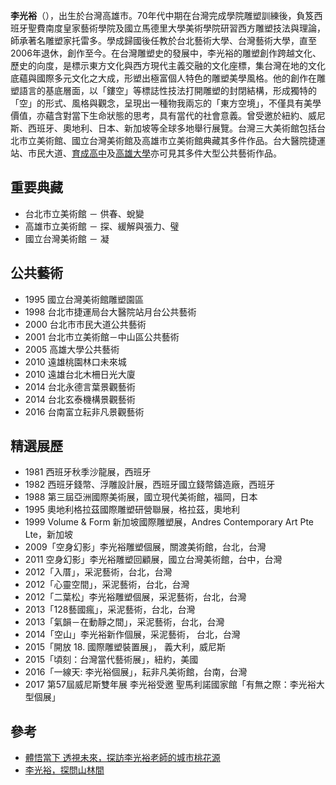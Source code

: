 '''李光裕'''（{{bd|1954年|catIdx=Z朱}}），出生於台灣高雄市。70年代中期在台灣完成學院雕塑訓練後，負笈西班牙聖費南度皇家藝術學院及國立馬德里大學美術學院研習西方雕塑技法與理論，師承著名雕塑家托雷多。學成歸國後任教於台北藝術大學、台灣藝術大學，直至2006年退休，創作至今。在台灣雕塑史的發展中，李光裕的雕塑創作跨越文化、歷史的向度，是標示東方文化與西方現代主義交融的文化座標，集台灣在地的文化底蘊與國際多元文化之大成，形塑出極富個人特色的雕塑美學風格。他的創作在雕塑語言的基底層面，以「鏤空」等標誌性技法打開雕塑的封閉結構，形成獨特的「空」的形式、風格與觀念，呈現出一種物我兩忘的「東方空境」，不僅具有美學價值，亦蘊含對當下生命狀態的思考，具有當代的社會意義。曾受邀於紐約、威尼斯、西班牙、奧地利、日本、新加坡等全球多地舉行展覽。台灣三大美術館包括台北市立美術館、國立台灣美術館及高雄市立美術館典藏其多件作品。台大醫院捷運站、市民大道、[[育成高中|育成高中]]及[[高雄大學|高雄大學]]亦可見其多件大型公共藝術作品。

== 重要典藏 ==
*台北市立美術館 － 供春、蛻變
*高雄市立美術館 － 探、緩解與張力、璧
*國立台灣美術館 － 凝

== 公共藝術 ==
*1995 國立台灣美術館雕塑園區
*1998 台北市捷運局台大醫院站月台公共藝術
*2000 台北市市民大道公共藝術
*2001 台北市立美術館－中山區公共藝術
*2005 高雄大學公共藝術
*2010 遠雄桃園林口未來城
*2010 遠雄台北木柵日光大廈
*2014 台北永德言葉景觀藝術
*2014 台北玄泰機構景觀藝術
*2016 台南富立耘非凡景觀藝術

== 精選展歷 == 
*1981 西班牙秋季沙龍展，西班牙
*1982 西班牙錢幣、浮雕設計展，西班牙國立錢幣鑄造廠，西班牙
*1988 第三屆亞洲國際美術展，國立現代美術館，福岡，日本
*1995 奧地利格拉茲國際雕塑研營聯展，格拉茲，奧地利
*1999 Volume & Form 新加坡國際雕塑展，Andres Contemporary Art Pte Lte，新加坡
*2009「空身幻影」李光裕雕塑個展，關渡美術館，台北，台灣
*2011 空身幻影」李光裕雕塑回顧展，國立台灣美術館，台中，台灣
*2012「入厝」，采泥藝術，台北，台灣
*2012「心靈空間」，采泥藝術，台北，台灣
*2012「二葉松」李光裕雕塑個展，采泥藝術，台北，台灣
*2013「128藝國瘋」，采泥藝術，台北，台灣
*2013「氣韻－在動靜之間」，采泥藝術，台北，台灣
*2014「空山」李光裕新作個展，采泥藝術， 台北，台灣
*2015「開放 18. 國際雕塑裝置展」， 義大利，威尼斯
*2015「頃刻：台灣當代藝術展」，紐約，美國
*2016「一線天: 李光裕個展」，耘非凡美術館，台南，台灣
*2017 第57屆威尼斯雙年展 李光裕受邀 聖馬利諾國家館「有無之際：李光裕大型個展」

== 參考 ==
*[http://digiphoto.techbang.com/posts/5410-understanding-future-perspectives-the-present-teacher-visits-ken-lees-urban-paradise 體悟當下 透視未來，探訪李光裕老師的城市桃花源] {{Wayback|url=http://digiphoto.techbang.com/posts/5410-understanding-future-perspectives-the-present-teacher-visits-ken-lees-urban-paradise |date=20161009130327 }}
*[http://paper.wenweipo.com/2014/10/09/741410090001.htm 李光裕，探問山林間]